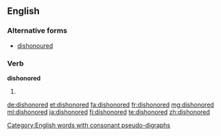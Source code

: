 ==English==

===Alternative forms===
* [[dishonoured]]

===Verb===
'''dishonored'''

# {{en-past of|dishonor}}

[[Category:English words with consonant pseudo-digraphs]]

[[de:dishonored]]
[[et:dishonored]]
[[fa:dishonored]]
[[fr:dishonored]]
[[mg:dishonored]]
[[ml:dishonored]]
[[ja:dishonored]]
[[fi:dishonored]]
[[te:dishonored]]
[[zh:dishonored]]